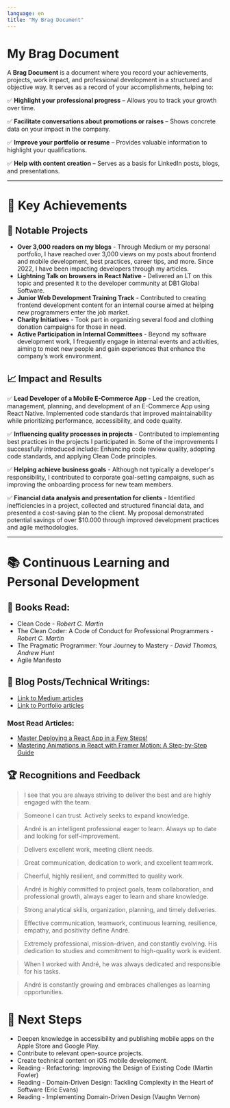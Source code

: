 ```yaml
---
language: en
title: "My Brag Document"
---
```


# My Brag Document

A **Brag Document** is a document where you record your achievements, projects, work impact, and professional development in a structured and objective way. It serves as a record of your accomplishments, helping to:

✅ **Highlight your professional progress** – Allows you to track your growth over time.

✅ **Facilitate conversations about promotions or raises** – Shows concrete data on your impact in the company.

✅ **Improve your portfolio or resume** – Provides valuable information to highlight your qualifications.

✅ **Help with content creation** – Serves as a basis for LinkedIn posts, blogs, and presentations.

---

# 🚀 Key Achievements
## 🔹 Notable Projects
- **Over 3,000 readers on my blogs** - Through Medium or my personal portfolio, I have reached over 3,000 views on my posts about frontend and mobile development, best practices, career tips, and more. Since 2022, I have been impacting developers through my articles.
- **Lightning Talk on browsers in React Native** - Delivered an LT on this topic and presented it to the developer community at DB1 Global Software.
- **Junior Web Development Training Track** - Contributed to creating frontend development content for an internal course aimed at helping new programmers enter the job market.
- **Charity Initiatives** - Took part in organizing several food and clothing donation campaigns for those in need.
- **Active Participation in Internal Committees** - Beyond my software development work, I frequently engage in internal events and activities, aiming to meet new people and gain experiences that enhance the company’s work environment.

## 📈 Impact and Results
✅ **Lead Developer of a Mobile E-Commerce App** - Led the creation, management, planning, and development of an E-Commerce App using React Native. Implemented code standards that improved maintainability while prioritizing performance, accessibility, and code quality.

✅ **Influencing quality processes in projects** - Contributed to implementing best practices in the projects I participated in. Some of the improvements I successfully introduced include: Enhancing code review quality, adopting code standards, and applying Clean Code principles.

✅ **Helping achieve business goals** - Although not typically a developer's responsibility, I contributed to corporate goal-setting campaigns, such as improving the onboarding process for new team members.

✅ **Financial data analysis and presentation for clients** - Identified inefficiencies in a project, collected and structured financial data, and presented a cost-saving plan to the client. My proposal demonstrated potential savings of over $10.000 through improved development practices and agile methodologies.

---

# 📚 Continuous Learning and Personal Development
## 📖 Books Read:
- Clean Code - *Robert C. Martin*
- The Clean Coder: A Code of Conduct for Professional Programmers - *Robert C. Martin*
- The Pragmatic Programmer: Your Journey to Mastery - *David Thomas, Andrew Hunt*
- Agile Manifesto

## 📝 Blog Posts/Technical Writings:
- <a href="https://medium.com/@andreluizhillerv" target="_blank">Link to Medium articles</a>
- <a href="https://andreluizv.dev.br/blog/latest" target="_blank">Link to Portfolio articles</a>

### Most Read Articles:
- [Master Deploying a React App in a Few Steps!](https://andreluizv.dev.br/blog/react-app-deploy)
- [Mastering Animations in React with Framer Motion: A Step-by-Step Guide](https://andreluizv.dev.br/blog/animations-in-react-with-framer-motion)

## 🏆 Recognitions and Feedback
> I see that you are always striving to deliver the best and are highly engaged with the team.

> Someone I can trust. Actively seeks to expand knowledge.

> André is an intelligent professional eager to learn. Always up to date and looking for self-improvement.

> Delivers excellent work, meeting client needs.

> Great communication, dedication to work, and excellent teamwork.

> Cheerful, highly resilient, and committed to quality work.

> André is highly committed to project goals, team collaboration, and professional growth, always eager to learn and share knowledge.

> Strong analytical skills, organization, planning, and timely deliveries.

> Effective communication, teamwork, continuous learning, resilience, empathy, and positivity define André.

> Extremely professional, mission-driven, and constantly evolving. His dedication to studies and commitment to high-quality work is evident.

> When I worked with André, he was always dedicated and responsible for his tasks.

> André is constantly growing and embraces challenges as learning opportunities.

# 🎯 Next Steps
- Deepen knowledge in accessibility and publishing mobile apps on the Apple Store and Google Play.
- Contribute to relevant open-source projects.
- Create technical content on iOS mobile development.
- Reading - Refactoring: Improving the Design of Existing Code (Martin Fowler)
- Reading - Domain-Driven Design: Tackling Complexity in the Heart of Software (Eric Evans)
- Reading - Implementing Domain-Driven Design (Vaughn Vernon)
